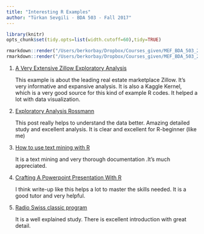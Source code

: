 ```yaml
---
title: "Interesting R Examples"
author: "Türkan Sevgili - BDA 503 - Fall 2017"
---
```

```r
library(knitr)
opts_chunk$set(tidy.opts=list(width.cutoff=60),tidy=TRUE)
```

```r
rmarkdown::render("/Users/berkorbay/Dropbox/Courses_given/MEF_BDA_503_2017F/Guidelines/example_homework_1.Rmd",output_format="pdf_document")
rmarkdown::render("/Users/berkorbay/Dropbox/Courses_given/MEF_BDA_503_2017F/Guidelines/example_homework_1.Rmd",output_format="html_document")
```

1. [A Very Extensive Zillow Exploratory Analysis](https://www.kaggle.com/captcalculator/a-very-extensive-zillow-exploratory-analysis)

    This example is about the leading real estate marketplace Zillow. It’s very informative and expansive analysis. It is also a Kaggle Kernel, which is a very good source for this kind of example R codes. It helped a lot with data visualization.
    
2. [Exploratory Analysis Rossmann](https://www.kaggle.com/thie1e/exploratory-analysis-rossmann)

    This post really helps to understand the data better. Amazing detailed study and excellent analysis. It is clear and excellent for R-beginner (like me) 
    
3. [How to use text mining with R](http://opensourceforu.com/2017/02/text-mining-with-r)

    It is a text mining and very thorough documentation .It's much appreciated.

4. [Crafting A Powerpoint Presentation With R](http://lenkiefer.com/2017/09/23/crafting-a-powerpoint-presentation-with-r/)

    I think write-up like this helps a lot to master the skills needed. It is a good tutor and very helpful.
    
5. [Radio Swiss classic program](http://www.masalmon.eu/2017/04/23/radioswissclassic/)

    It is a well explained study. There is excellent introduction with great detail. 
